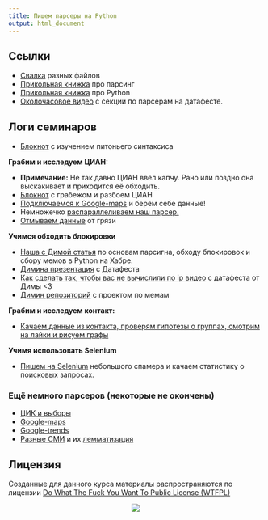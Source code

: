 ```yaml
---
title: Пишем парсеры на Python
output: html_document
---
```


## Ссылки

* [Свалка](https://github.com/FUlyankin/Parsers) разных файлов
* [Прикольная книжка](https://github.com/FUlyankin/Parsers/raw/master/Ryan_Mitchell_Web_Scraping_with_Python-_Collecting_Data_from_the_Modern_Web_2015.pdf) про парсинг
* [Прикольная книжка](https://github.com/FUlyankin/Parsers/raw/master/Python_Cookbook_3rd_Edition_proglib.pdf) про Python 
* [Околочасовое видео](https://it.mail.ru/video/954/) с секции по парсерам на датафесте.


## Логи семинаров 
* [Блокнот](http://nbviewer.jupyter.org/github/FUlyankin/Parsers/blob/master/sems/1_Python_intro.ipynb) с изучением питоньего синтаксиса

**Грабим и исследуем ЦИАН:**

* **Примечание:** Не так давно ЦИАН ввёл капчу. Рано или поздно она выскакивает и приходится её обходить.
* [Блокнот](http://nbviewer.jupyter.org/github/FUlyankin/Parsers/blob/master/sems/2_CIAN/2.1%20CIAN_parser.ipynb) с грабежом и разбоем ЦИАН
* [Подключаемся к Google-maps](http://nbviewer.jupyter.org/github/FUlyankin/Parsers/blob/master/sems/2_CIAN/2.2%20CIAN_google_maps_API.ipynb) и берём себе данные!
* Немножечко [распараллеливаем наш парсер.](http://nbviewer.jupyter.org/github/FUlyankin/Parsers/blob/master/sems/2_CIAN/2.3%20Parallel_CIAN.ipynb)
* [Отмываем данные](http://nbviewer.jupyter.org/github/FUlyankin/Parsers/blob/master/sems/2_CIAN/2.4%20CIAN_clean_data.ipynb) от грязи 
 

**Учимся обходить блокировки** 
  
  * [Наша с Димой статья](https://habrahabr.ru/company/ods/blog/346632/) по основам парсигна, обходу блокировок и сбору мемов в Python на Хабре.
  * [Димина презентация](https://github.com/FUlyankin/Parsers/raw/master/Po_ai_774_pi_vychislyu_33.pdf) с Датафеста
  * [Как сделать так, чтобы вас не вычислили по ip видео](https://it.mail.ru/video/933/) с датафеста от Димы <3
  * [Димин репозиторий](https://github.com/DmitrySerg/memology) с проектом по мемам 


**Грабим и исследуем контакт:**

  * [Качаем данные из контакта, проверям гипотезы о группах, смотрим на лайки и рисуем графы ](http://nbviewer.jupyter.org/github/FUlyankin/ekanam_grand_research/blob/master/0.%20vk_parser_tutorial.ipynb)

**Учимя использовать Selenium**

  * [Пишем на Selenium](http://nbviewer.jupyter.org/github/FUlyankin/Parsers/blob/master/sems/3_Selenium_and_Tor/4.1%20Selenium%20.ipynb) небольшого спамера и качаем статистику о поисковых запросах. 



### Ещё немного парсеров (некоторые не окончены)

* [ЦИК и выборы](http://nbviewer.jupyter.org/github/FUlyankin/Parsers/blob/master/Parsers%20/Результаты%20Выборов/Фальсификации%2C%20выборы.ipynb)
* [Google-maps](http://nbviewer.jupyter.org/github/FUlyankin/Parsers/blob/master/Parsers%20/Google_maps_API.ipynb)
* [Google-trends](http://nbviewer.jupyter.org/github/FUlyankin/Parsers/blob/master/Parsers%20/google_trends_selenium_parser.ipynb)
* [Разные СМИ](http://nbviewer.jupyter.org/github/FUlyankin/Parsers/blob/master/Parsers%20/News_parser/Парсер%20разных%20СМИ.ipynb) и их [лемматизация](http://nbviewer.jupyter.org/github/FUlyankin/Parsers/blob/master/Parsers%20/News_parser/Universal_lemmatizator.ipynb)



Лицензия
----------
Созданные для данного курса материалы распространяются по лицензии [Do What The Fuck You Want To Public License (WTFPL)](http://www.wtfpl.net/)


<center>
![](https://pp.vk.me/c628518/v628518275/387e/jkyZ06tAVpE.jpg)
</center>





